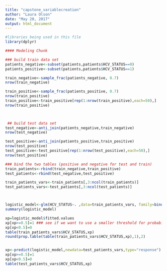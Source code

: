 ---
title: "capstone_variablecreation"
author: "Laura Olson"
date: "May 20, 2017"
output: html_document
---

```{r}
#libraries being used in this file
library(dplyr)


```


```{r}

#### Modeling Chunk

### build train data set
patients_negative<-subset(patients,patients$HCV_STATUS==0)
patients_positive<-subset(patients,patients$HCV_STATUS==1)

train_negative<-sample_frac(patients_negative, 0.7)
nrow(train_negative)

train_positive<-sample_frac(patients_positive, 0.7)
nrow(train_positive)
train_positive<-train_positive[rep(1:nrow(train_positive),each=50),] 
nrow(train_positive)


 
 ## build test data set
test_negative<-anti_join(patients_negative,train_negative)
nrow(test_negative)

test_positive<-anti_join(patients_positive,train_positive)
nrow(test_positive)
test_positive<-test_positive[rep(1:nrow(test_positive),each=50),] 
nrow(test_positive)

### bind the two tables (positive and negative for test and train)
train_patients<-rbind(train_negative,train_positive)
test_patients<-rbind(test_negative,test_positive)

train_patients_vars<-train_patients[,3:ncol(train_patients)]
test_patients_vars<-test_patients[,3:ncol(test_patients)]



logistic_model<-glm(HCV_STATUS~. ,data=train_patients_vars, family=binomial(link=logit))
summary(logistic_model)

xp=logistic_model$fitted.values
xp[xp>=0.5]=1 ### see if we want to use a smaller threshold for probability for categorization
xp[xp<0.5]=0
table(train_patients_vars$HCV_STATUS,xp)
round(prop.table(table(train_patients_vars$HCV_STATUS,xp),1),2)


xp<-predict(logistic_model,newdata=test_patients_vars,type="response")
xp[xp>=0.5]=1
xp[xp<0.5]=0
table(test_patients_vars$HCV_STATUS,xp)

```

